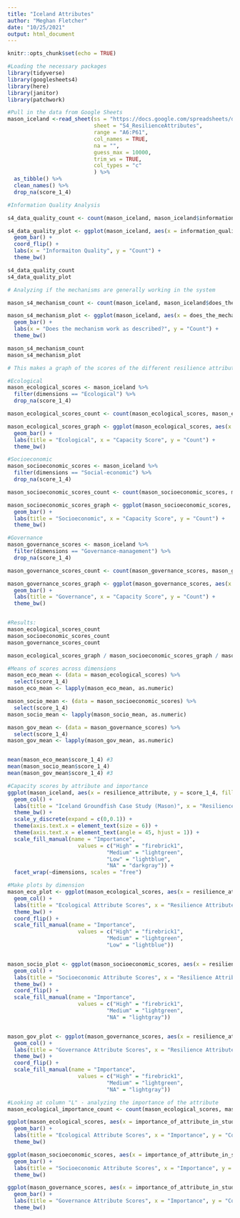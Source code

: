 ```yaml
---
title: "Iceland Attributes"
author: "Meghan Fletcher"
date: "10/25/2021"
output: html_document
---
```


```r
knitr::opts_chunk$set(echo = TRUE)
```

```r
#Loading the necessary packages
library(tidyverse)
library(googlesheets4)
library(here)
library(janitor)
library(patchwork)
```

```r
#Pull in the data from Google Sheets
mason_iceland <-read_sheet(ss = "https://docs.google.com/spreadsheets/d/1M1MXmEQST-vE9TRY6DIpVnGF_6-uG97z5OP_nvPcuhc/edit#gid=1070941345", 
                           sheet = "S4_ResilienceAttributes",
                           range = "A6:P61",
                           col_names = TRUE,
                           na = "",
                           guess_max = 10000,
                           trim_ws = TRUE,
                           col_types = "c"
                           ) %>%
  as_tibble() %>%
  clean_names() %>% 
  drop_na(score_1_4)
```

```r
#Information Quality Analysis

s4_data_quality_count <- count(mason_iceland, mason_iceland$information_quality)

s4_data_quality_plot <- ggplot(mason_iceland, aes(x = information_quality)) +
  geom_bar() +
  coord_flip() +
  labs(x = "Informaiton Quality", y = "Count") +
  theme_bw()

s4_data_quality_count
s4_data_quality_plot
```

```r
# Analyzing if the mechanisms are generally working in the system

mason_s4_mechanism_count <- count(mason_iceland, mason_iceland$does_the_mechanism_work_as_described_in_this_fishery_system)

mason_s4_mechanism_plot <- ggplot(mason_iceland, aes(x = does_the_mechanism_work_as_described_in_this_fishery_system)) + 
  geom_bar() +
  labs(x = "Does the mechanism work as described?", y = "Count") +
  theme_bw()

mason_s4_mechanism_count
mason_s4_mechanism_plot
```

```r
# This makes a graph of the scores of the different resilience attributes based on dimension

#Ecological
mason_ecological_scores <- mason_iceland %>% 
  filter(dimensions == "Ecological") %>% 
  drop_na(score_1_4)

mason_ecological_scores_count <- count(mason_ecological_scores, mason_ecological_scores$score_1_4)

mason_ecological_scores_graph <- ggplot(mason_ecological_scores, aes(x = score_1_4)) + 
  geom_bar() +
  labs(title = "Ecological", x = "Capacity Score", y = "Count") +
  theme_bw()

#Socioeconomic
mason_socioeconomic_scores <- mason_iceland %>% 
  filter(dimensions == "Social-economic") %>% 
  drop_na(score_1_4)

mason_socioeconomic_scores_count <- count(mason_socioeconomic_scores, mason_socioeconomic_scores$score_1_4)

mason_socioeconomic_scores_graph <- ggplot(mason_socioeconomic_scores, aes(x = score_1_4)) + 
  geom_bar() +
  labs(title = "Socioeconomic", x = "Capacity Score", y = "Count") +
  theme_bw()

#Governance
mason_governance_scores <- mason_iceland %>% 
  filter(dimensions == "Governance-management") %>% 
  drop_na(score_1_4)

mason_governance_scores_count <- count(mason_governance_scores, mason_governance_scores$score_1_4)

mason_governance_scores_graph <- ggplot(mason_governance_scores, aes(x = score_1_4)) + 
  geom_bar() +
  labs(title = "Governance", x = "Capacity Score", y = "Count") +
  theme_bw()


#Results:
mason_ecological_scores_count
mason_socioeconomic_scores_count
mason_governance_scores_count

mason_ecological_scores_graph / mason_socioeconomic_scores_graph / mason_governance_scores_graph

#Means of scores across dimensions
mason_eco_mean <- (data = mason_ecological_scores) %>% 
  select(score_1_4) 
mason_eco_mean <- lapply(mason_eco_mean, as.numeric)

mason_socio_mean <- (data = mason_socioeconomic_scores) %>% 
  select(score_1_4) 
mason_socio_mean <- lapply(mason_socio_mean, as.numeric)

mason_gov_mean <- (data = mason_governance_scores) %>% 
  select(score_1_4) 
mason_gov_mean <- lapply(mason_gov_mean, as.numeric)


mean(mason_eco_mean$score_1_4) #3
mean(mason_socio_mean$score_1_4)
mean(mason_gov_mean$score_1_4) #3

```

```r
#Capacity scores by attribute and importance
ggplot(mason_iceland, aes(x = resilience_attribute, y = score_1_4, fill = importance_of_attribute_in_study_system_high_medium_low, group_by = dimensions)) +
  geom_col() +
  labs(title = "Iceland Groundfish Case Study (Mason)", x = "Resilience Attributes", y = " Capacity Score (1-4)") +
  theme_bw() + 
  scale_y_discrete(expand = c(0,0.1)) +
  theme(axis.text.x = element_text(size = 6)) +
  theme(axis.text.x = element_text(angle = 45, hjust = 1)) +
  scale_fill_manual(name = "Importance", 
                      values = c("High" = "firebrick1",
                               "Medium" = "lightgreen",
                               "Low" = "lightblue",
                               "NA" = "darkgray")) +
  facet_wrap(~dimensions, scales = "free")
```

```r
#Make plots by dimension
mason_eco_plot <- ggplot(mason_ecological_scores, aes(x = resilience_attribute, y = score_1_4, fill = importance_of_attribute_in_study_system_high_medium_low)) +
  geom_col() +
  labs(title = "Ecological Attribute Scores", x = "Resilience Attributes", y = "Capacity Score (1-4)") +
  theme_bw() +
  coord_flip() +
  scale_fill_manual(name = "Importance", 
                      values = c("High" = "firebrick1",
                               "Medium" = "lightgreen",
                               "Low" = "lightblue"))


mason_socio_plot <- ggplot(mason_socioeconomic_scores, aes(x = resilience_attribute, y = score_1_4, fill = importance_of_attribute_in_study_system_high_medium_low)) +
  geom_col() +
  labs(title = "Socioeconomic Attribute Scores", x = "Resilience Attributes", y = "Capacity Score (1-4)") +
  theme_bw() +
  coord_flip() +
  scale_fill_manual(name = "Importance", 
                      values = c("High" = "firebrick1",
                               "Medium" = "lightgreen",
                               "NA" = "lightgray"))


mason_gov_plot <- ggplot(mason_governance_scores, aes(x = resilience_attribute, y = score_1_4, fill = importance_of_attribute_in_study_system_high_medium_low)) +
  geom_col() +
  labs(title = "Governance Attribute Scores", x = "Resilience Attributes", y = "Capacity Score (1-4)") +
  theme_bw() +
  coord_flip() +
  scale_fill_manual(name = "Importance", 
                      values = c("High" = "firebrick1",
                               "Medium" = "lightgreen",
                               "NA" = "lightgray"))

```

```r
#Looking at column "L" - analyzing the importance of the attribute
mason_ecological_importance_count <- count(mason_ecological_scores, mason_ecological_scores$importance_of_attribute_in_study_system_high_medium_low)

ggplot(mason_ecological_scores, aes(x = importance_of_attribute_in_study_system_high_medium_low)) +
  geom_bar() +
  labs(title = "Ecological Attribute Scores", x = "Importance", y = "Count") +
  theme_bw()

ggplot(mason_socioeconomic_scores, aes(x = importance_of_attribute_in_study_system_high_medium_low)) +
  geom_bar() +
  labs(title = "Socioeconomic Attribute Scores", x = "Importance", y = "Count") +
  theme_bw()

ggplot(mason_governance_scores, aes(x = importance_of_attribute_in_study_system_high_medium_low)) +
  geom_bar() +
  labs(title = "Governance Attribute Scores", x = "Importance", y = "Count") +
  theme_bw()
```






